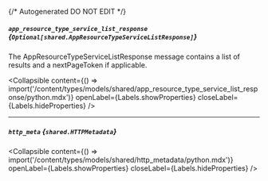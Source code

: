 {/* Autogenerated DO NOT EDIT  */}

##### `app_resource_type_service_list_response` *{`Optional[shared.AppResourceTypeServiceListResponse]`}*
The AppResourceTypeServiceListResponse message contains a list of results and a nextPageToken if applicable.

<Collapsible content={() => import('/content/types/models/shared/app_resource_type_service_list_response/python.mdx')} openLabel={Labels.showProperties} closeLabel={Labels.hideProperties} />


---
##### `http_meta` *{`shared.HTTPMetadata`}*

<Collapsible content={() => import('/content/types/models/shared/http_metadata/python.mdx')} openLabel={Labels.showProperties} closeLabel={Labels.hideProperties} />



